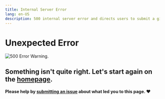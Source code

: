```yaml
---
title: Internal Server Error
lang: en-US
description: 500 internal server error and directs users to submit a git issue.
---
```


# Unexpected Error

![500 Error Warning.](/img/icons/500-page.svg)

## Something isn't quite right. Let's start again on the [homepage](index).

#### Please help by [submitting an issue](https://github.com/ethereum-optimism/docs/issues/new/choose) about what led you to this page. ❤️
